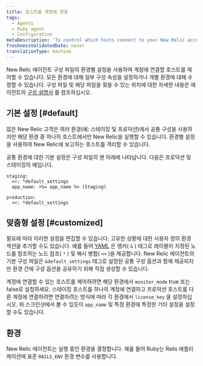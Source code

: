 ```yaml
---
title: 호스트를 계정에 연결
tags:
  - Agents
  - Ruby agent
  - Configuration
metaDescription: 'To control which hosts connect to your New Relic account, use environment-specific settings in your Ruby agent''s config file.'
freshnessValidatedDate: never
translationType: machine
---
```



New Relic 에이전트 구성 파일의 환경별 설정을 사용하여 계정에 연결할 호스트를 제어할 수 있습니다. 모든 환경에 대해 일부 구성 속성을 설정하거나 개별 환경에 대해 수정할 수 있습니다. 구성 파일 및 해당 파일을 찾을 수 있는 위치에 대한 자세한 내용은 에이전트의 [구성 설명서](/docs/site/configuring-the-agent) 를 참조하십시오.

## 기본 설정 [#default]

많은 New Relic 고객은 여러 환경(예: 스테이징 및 프로덕션)에서 공통 구성을 사용하지만 해당 환경 중 하나의 호스트에서만 New Relic을 실행할 수 있습니다. 환경별 설정을 사용하여 New Relic에 보고하는 호스트를 격리할 수 있습니다.

공통 환경에 대한 기본 설정은 구성 파일의 맨 아래에 나타납니다. 다음은 프로덕션 및 스테이징의 예입니다.

```
staging:
  <<: *default_settings
  app_name: <%= app_name %> (Staging)

production:
  <<: *default_settings
```

## 맞춤형 설정 [#customized]

필요에 따라 이러한 설정을 편집할 수 있습니다. 고유한 상황에 대한 사용자 정의 환경 섹션을 추가할 수도 있습니다. 예를 들어 [YAML](http://en.wikipedia.org/wiki/YAML%23Data_merge_and_references "링크가 새 창에서 열립니다.") 은 앵커( `&` ) 태그로 레이블이 지정된 노드를 참조하는 노드 참조( `*` ) 및 해시 병합( `<<` )을 제공합니다. New Relic 에이전트의 기본 구성 파일은 `&default_settings` 태그로 설정된 공통 구성 옵션과 함께 제공되지만 환경 간에 구성 옵션을 공유하기 위해 직접 생성할 수 있습니다.

계정에 연결할 수 있는 호스트를 제어하려면 해당 환경에서 `monitor_mode` true 또는 false로 설정하세요. 스테이징 호스트를 하나의 계정에 연결하고 프로덕션 호스트를 다른 계정에 연결하려면 연결하려는 방식에 따라 각 환경에서 `license_key` 을 설정하십시오. 위 스크린샷에서 볼 수 있듯이 `app_name` 및 특정 환경에 특정한 기타 설정을 설정할 수도 있습니다.

## 환경

New Relic 에이전트는 실행 중인 환경을 결정합니다. 예를 들어 Ruby는 Rails 애플리케이션에 표준 `RAILS_ENV` 환경 변수를 사용합니다.